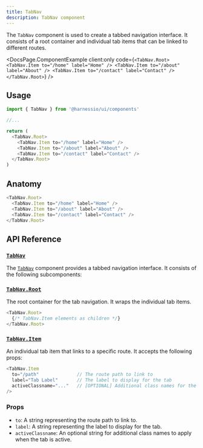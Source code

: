 ```yaml
---
title: TabNav
description: TabNav component
---
```


The `TabNav` component is used to create a tabbed navigation interface. It consists of a root container and individual tab items that can be linked to different routes.


<DocsPage.ComponentExample
  client:only
  code={`<TabNav.Root>
  <TabNav.Item to="/home" label="Home" />
  <TabNav.Item to="/about" label="About" />
  <TabNav.Item to="/contact" label="Contact" />
</TabNav.Root>`}
/>

## Usage

```typescript jsx
import { TabNav } from '@harnessio/ui/components'

//...

return (
  <TabNav.Root>
    <TabNav.Item to="/home" label="Home" />
    <TabNav.Item to="/about" label="About" />
    <TabNav.Item to="/contact" label="Contact" />
  </TabNav.Root>
)
```

## Anatomy

```typescript jsx
<TabNav.Root>
  <TabNav.Item to="/home" label="Home" />
  <TabNav.Item to="/about" label="About" />
  <TabNav.Item to="/contact" label="Contact" />
</TabNav.Root>
```

## API Reference

### [`TabNav`](packages/ui/src/components/tabnav.tsx)

The [`TabNav`](packages/ui/src/components/tabnav.tsx) component provides a tabbed navigation interface. It consists of the following subcomponents:

### [`TabNav.Root`](packages/ui/src/components/tabnav.tsx)

The root container for the tab navigation. It wraps the individual tab items.

```typescript jsx
<TabNav.Root>
  {/* TabNav.Item elements as children */}
</TabNav.Root>
```

### [`TabNav.Item`](packages/ui/src/components/tabnav.tsx)

An individual tab item that links to a specific route. It accepts the following props:

```typescript jsx
<TabNav.Item
  to="/path"              // The route path to link to
  label="Tab Label"       // The label to display for the tab
  activeClassname="..."   // [OPTIONAL] Additional class names for the active state
/>
```

### Props

- `to`: A string representing the route path to link to.
- `label`: A string representing the label to display for the tab.
- `activeClassname`: An optional string for additional class names to apply when the tab is active.
